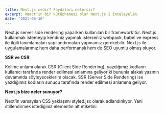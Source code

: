 ```yaml
---
title: Next.js nedir? Faydaları nelerdir?
excerpt: React'ın bir kütüphanesi olan Next.js'i inceleyelim.
date: "2021-06-10"
---
```


Next.js server side rendering yaparken kullanılan bir framework'tür. Next.js kullanmak istemeyip kendiniz yapmak isterseniz webpack, babel ve express ile ilgili tanımlamaları yapılandırmaları yapmamız gerekebilir.
Next.js ile uygulamalarımız hem daha performanslı hem de SEO uyumlu olmuş oluyor.

<b>SSR ve CSR</b>


Kelime anlamı olarak CSR (Client Side Rendering), yazdığımız kodların kullanıcı tarafında render edilmesi anlamına geliyor ki bununla alakalı yazının devamında söyleyeceklerim olacak. SSR (Server Side Rendering) ise yazdığımız kodların sunucu tarafında render edilmesi anlamına geliyor.

<b>Next.js bize neler sunuyor?</b>

Next’in varsayılan CSS yaklaşımı styled.jsx olarak adlandırılıyor. Yani stillendirmek istediğiniz elementin alt etiketini <style/> olarak belirleyerek üst elemente stil verebiliyorsunuz ve bu stillendirmelerin hepsini derleyerek tek bir dosya altında tutuyor. Yani basit mantıkla inline css yazıyorsunuz ama işiniz bittiğinde o sizin için bir style.css çıkartmış oluyor. Yani şu şekilde;

``` js
const MyComponent = _ =>
<div>
  <p>Alttaki stil sadece bu yazıya özeldir!</p>
  <style jsx>{`p { color: red; }`}</style>
</div>
```
HTML çıktısı ise şuna benzer bir şey oluyor;

``` js
<p data-jsx="123456789">Alttaki stil sadece bu yazıya özeldir!</p> <style>p[data-jsx="123456789"]</style>
```



<b>Routing / Pages</b>


Next.js’in sihirli işlerinden birisi de Route mantığı. Proje dizinindeki pages klasörü içerisine eklemiş olduğumuz her bir dosya tarayıcıda o isimle bir url oluşturuyor. Mesela ./pages/iletisim.js adında bir dosyanız varsa, hiç bir ek ayara gerek duymadan tarayıcınızdan siteadi.com/iletisim adresine gittiğinizde direkt olarak dosyaya ulaşmış oluyorsunuz.
Ayrıca dinamik parametreli bir url yapısına ihtiyacınız var ise o da şu şekilde;

``` js
/pages
∟ /users
∟ index.js
[username].js
```

Üstteki hiyerarşi de user klasörümüz ve altında bir de index bulunmakta. index.js içerisinde kullanıcı listemiz olduğu varsayarsak tarayıcımızdan siteadi.com/users adresine gittiğimizde kullanıcı listemizi ekrana basmış olacağız. Fakat içerisindeki kullanıcılara da dinamik olarak parametre ile erişmek istersek köşeli parantez yardımımıza koşuyor. Bu kullanım users klasörü altında dinamik değişken bir url yapımız olduğunu ve users/serhanozcan şeklinde bir parametre isteği ile çalışması gerektiğini söylüyoruz.
Tüm bunların dışında bir de Next.js’in getInitialProps adında bir lifecycle hook’u bulunmakta. Bu sayede sayfalardan componentlere kolay bir şekilde props gönderebiliyorsunuz.

Code Splitting
Next.js otomatik olarak code splitting işlemini yapıyor. Peki nedir bu code splitting. Aslında çevirisine bakarsak ne olduğunu açıkça söylüyor. Kod bölme işlemi. Yani herhangi bir sayfanın sadece ihtiyacı olan kod bloklarını çalıştırıyor ve bunu her seferinde kendisi otomatik yapıyor.

